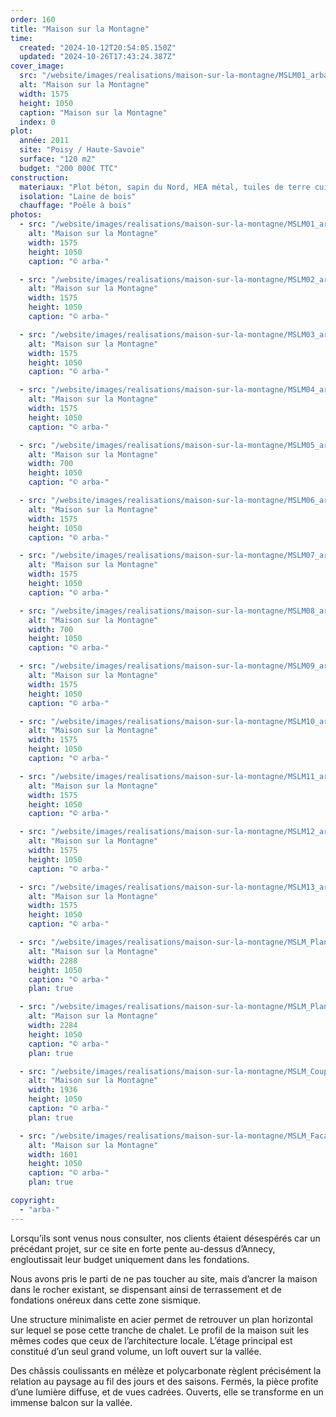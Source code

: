 ```yaml
---
order: 160
title: "Maison sur la Montagne"
time:
  created: "2024-10-12T20:54:05.150Z"
  updated: "2024-10-26T17:43:24.387Z"
cover_image:
  src: "/website/images/realisations/maison-sur-la-montagne/MSLM01_arba.jpg"
  alt: "Maison sur la Montagne"
  width: 1575
  height: 1050
  caption: "Maison sur la Montagne"
  index: 0
plot:
  année: 2011
  site: "Poisy / Haute-Savoie"
  surface: "120 m2"
  budget: "200 000€ TTC"
construction:
  materiaux: "Plot béton, sapin du Nord, HEA métal, tuiles de terre cuite, menuiserie mélèze, polyca. 32mm"
  isolation: "Laine de bois"
  chauffage: "Poêle à bois"
photos:
  - src: "/website/images/realisations/maison-sur-la-montagne/MSLM01_arba.jpg"
    alt: "Maison sur la Montagne"
    width: 1575
    height: 1050
    caption: "© arba-"

  - src: "/website/images/realisations/maison-sur-la-montagne/MSLM02_arba.jpg"
    alt: "Maison sur la Montagne"
    width: 1575
    height: 1050
    caption: "© arba-"

  - src: "/website/images/realisations/maison-sur-la-montagne/MSLM03_arba.jpg"
    alt: "Maison sur la Montagne"
    width: 1575
    height: 1050
    caption: "© arba-"

  - src: "/website/images/realisations/maison-sur-la-montagne/MSLM04_arba.jpg"
    alt: "Maison sur la Montagne"
    width: 1575
    height: 1050
    caption: "© arba-"

  - src: "/website/images/realisations/maison-sur-la-montagne/MSLM05_arba.jpg"
    alt: "Maison sur la Montagne"
    width: 700
    height: 1050
    caption: "© arba-"

  - src: "/website/images/realisations/maison-sur-la-montagne/MSLM06_arba.jpg"
    alt: "Maison sur la Montagne"
    width: 1575
    height: 1050
    caption: "© arba-"

  - src: "/website/images/realisations/maison-sur-la-montagne/MSLM07_arba.jpg"
    alt: "Maison sur la Montagne"
    width: 1575
    height: 1050
    caption: "© arba-"

  - src: "/website/images/realisations/maison-sur-la-montagne/MSLM08_arba.jpg"
    alt: "Maison sur la Montagne"
    width: 700
    height: 1050
    caption: "© arba-"

  - src: "/website/images/realisations/maison-sur-la-montagne/MSLM09_arba.jpg"
    alt: "Maison sur la Montagne"
    width: 1575
    height: 1050
    caption: "© arba-"

  - src: "/website/images/realisations/maison-sur-la-montagne/MSLM10_arba.jpg"
    alt: "Maison sur la Montagne"
    width: 1575
    height: 1050
    caption: "© arba-"

  - src: "/website/images/realisations/maison-sur-la-montagne/MSLM11_arba.jpg"
    alt: "Maison sur la Montagne"
    width: 1575
    height: 1050
    caption: "© arba-"

  - src: "/website/images/realisations/maison-sur-la-montagne/MSLM12_arba.jpg"
    alt: "Maison sur la Montagne"
    width: 1575
    height: 1050
    caption: "© arba-"

  - src: "/website/images/realisations/maison-sur-la-montagne/MSLM13_arba.jpg"
    alt: "Maison sur la Montagne"
    width: 1575
    height: 1050
    caption: "© arba-"

  - src: "/website/images/realisations/maison-sur-la-montagne/MSLM_Plan0.png"
    alt: "Maison sur la Montagne"
    width: 2288
    height: 1050
    caption: "© arba-"
    plan: true

  - src: "/website/images/realisations/maison-sur-la-montagne/MSLM_Plan1.png"
    alt: "Maison sur la Montagne"
    width: 2284
    height: 1050
    caption: "© arba-"
    plan: true

  - src: "/website/images/realisations/maison-sur-la-montagne/MSLM_CoupeLongi.png"
    alt: "Maison sur la Montagne"
    width: 1936
    height: 1050
    caption: "© arba-"
    plan: true

  - src: "/website/images/realisations/maison-sur-la-montagne/MSLM_FacadeOuest.png"
    alt: "Maison sur la Montagne"
    width: 1601
    height: 1050
    caption: "© arba-"
    plan: true

copyright:
  - "arba-"
---
```


Lorsqu’ils sont venus nous consulter, nos clients étaient désespérés car un précédant projet, sur ce site en forte pente au-dessus d’Annecy, engloutissait leur budget uniquement dans les fondations.

Nous avons pris le parti de ne pas toucher au site, mais d’ancrer la maison dans le rocher existant, se dispensant ainsi de terrassement et de fondations onéreux dans cette zone sismique.

Une structure minimaliste en acier permet de retrouver un plan horizontal sur lequel se pose cette tranche de chalet.
Le profil de la maison suit les mêmes codes que ceux de l’architecture locale. L’étage principal est constitué d’un seul grand volume, un loft ouvert sur la vallée.

Des châssis coulissants en mélèze et polycarbonate règlent précisément la relation au paysage au fil des jours et des saisons. Fermés, la pièce profite d’une lumière diffuse, et de vues cadrées. Ouverts, elle se transforme en un immense balcon sur la vallée.
